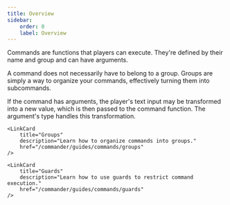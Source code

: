 ```yaml
---
title: Overview
sidebar:
    order: 0
    label: Overview
---
```



Commands are functions that players can execute.
They're defined by their name and group and can have arguments.

A command does not necessarily have to belong to a group.
Groups are simply a way to organize your commands, effectively
turning them into subcommands.

If the command has arguments, the player's text input may be transformed into
a new value, which is then passed to the command function.
The argument's type handles this transformation.

<CardGrid>
    <LinkCard
        title="Defining commands"
        description="Learn how to define commands."
        href="/commander/guides/commands/defining-commands"
    />


    <LinkCard
        title="Groups"
        description="Learn how to organize commands into groups."
        href="/commander/guides/commands/groups"
    />

    <LinkCard
        title="Guards"
        description="Learn how to use guards to restrict command execution."
        href="/commander/guides/commands/guards"
    />
</CardGrid>